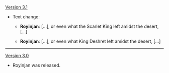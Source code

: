 {{Change History/Header}}
[[Version 3.1]]
* Text change:
** {{Color|Old:}} '''Royinjan''': [...], or even what the Scarlet King left amidst the desert, [...]
** {{Color|New:}} '''Royinjan''': [...], or even what King Deshret left amidst the desert, [...]
----
[[Version 3.0]]
* Royinjan was released.